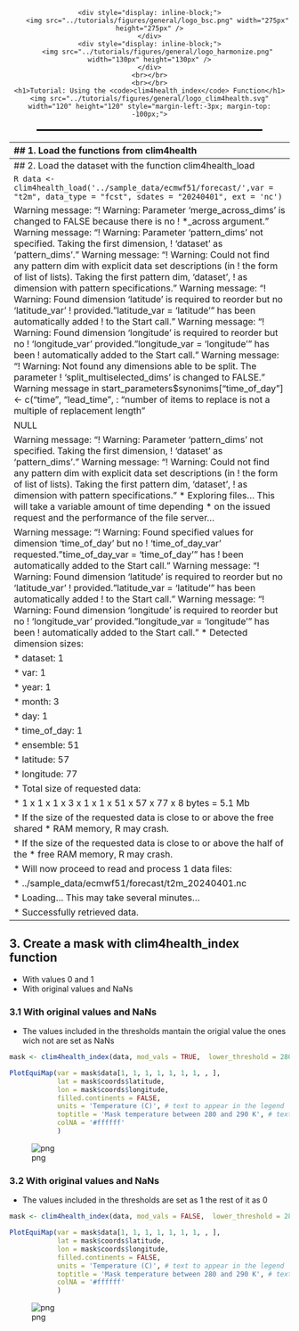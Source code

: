 <div style="text-align: center;">
    <div style="display: inline-block;">
        <img src="../tutorials/figures/general/logo_bsc.png" width="275px" height="275px" />
    </div>
    <div style="display: inline-block;">
        <img src="../tutorials/figures/general/logo_harmonize.png" width="130px" height="130px" />
    </div>
    <br></br>
    <br></br>
    <h1>Tutorial: Using the <code>clim4health_index</code> Function</h1>
    <img src="../tutorials/figures/general/logo_clim4health.svg" width="120" height="120" style="margin-left:-3px; margin-top: -100px;">


</div>
<hr style="border: 1px solid #000; width: 80%; margin: 20px auto;">

----------------------------------------------------------------------------------------------------
## 1. Load the functions from clim4health


```R
source('../functions/clim4health_load.R')
source('../functions/clim4health_index.R')
```

    
    Attaching package: ‘s2dv’
    
    
    The following object is masked from ‘package:base’:
    
        Filter
    
    
    
    Attaching package: ‘lubridate’
    
    
    The following objects are masked from ‘package:base’:
    
        date, intersect, setdiff, union
    
    
    Loading required package: maps
    
    Loading required package: qmap
    
    Loading required package: fitdistrplus
    
    Loading required package: MASS
    
    Loading required package: survival
    
    Loading required package: easyVerification
    
    Loading required package: SpecsVerification
    
    
    Attaching package: ‘SpecsVerification’
    
    
    The following object is masked from ‘package:s2dv’:
    
        Corr
    
    
    
    Attaching package: ‘easyVerification’
    
    
    The following object is masked from ‘package:SpecsVerification’:
    
        EnsCorr
    
    
    

-------------------------------------------------------------------------------
## 2. Load the dataset with the function clim4health_load


```R
data <- clim4health_load('../sample_data/ecmwf51/forecast/',var = "t2m", 
                         data_type = "fcst", sdates = "20240401", ext = 'nc')
```

    Warning message:
    “! Warning: Parameter 'merge_across_dims' is changed to FALSE because there is no
    !   *_across argument.”
    Warning message:
    “! Warning: Parameter 'pattern_dims' not specified. Taking the first dimension,
    !   'dataset' as 'pattern_dims'.”
    Warning message:
    “! Warning: Could not find any pattern dim with explicit data set descriptions (in
    !   the form of list of lists). Taking the first pattern dim, 'dataset',
    !   as dimension with pattern specifications.”
    Warning message:
    “! Warning: Found dimension 'latitude' is required to reorder but no 'latitude_var'
    !   provided. "latitude_var = 'latitude'" has been automatically added
    !   to the Start call.”
    Warning message:
    “! Warning: Found dimension 'longitude' is required to reorder but no
    !   'longitude_var' provided. "longitude_var = 'longitude'" has been
    !   automatically added to the Start call.”
    Warning message:
    “! Warning: Not found any dimensions able to be split. The parameter
    !   'split_multiselected_dims' is changed to FALSE.”
    Warning message in start_parameters$synonims["time_of_day"] <- c("time", "lead_time", :
    “number of items to replace is not a multiple of replacement length”
    

    NULL
    

    Warning message:
    “! Warning: Parameter 'pattern_dims' not specified. Taking the first dimension,
    !   'dataset' as 'pattern_dims'.”
    Warning message:
    “! Warning: Could not find any pattern dim with explicit data set descriptions (in
    !   the form of list of lists). Taking the first pattern dim, 'dataset',
    !   as dimension with pattern specifications.”
    * Exploring files... This will take a variable amount of time depending
    *   on the issued request and the performance of the file server...
    
    Warning message:
    “! Warning: Found specified values for dimension 'time_of_day' but no
    !   'time_of_day_var' requested. "time_of_day_var = 'time_of_day'" has
    !   been automatically added to the Start call.”
    Warning message:
    “! Warning: Found dimension 'latitude' is required to reorder but no 'latitude_var'
    !   provided. "latitude_var = 'latitude'" has been automatically added
    !   to the Start call.”
    Warning message:
    “! Warning: Found dimension 'longitude' is required to reorder but no
    !   'longitude_var' provided. "longitude_var = 'longitude'" has been
    !   automatically added to the Start call.”
    * Detected dimension sizes:
    
    *       dataset:  1
    
    *           var:  1
    
    *          year:  1
    
    *         month:  3
    
    *           day:  1
    
    *   time_of_day:  1
    
    *      ensemble: 51
    
    *      latitude: 57
    
    *     longitude: 77
    
    * Total size of requested data:
    
    *   1 x 1 x 1 x 3 x 1 x 1 x 51 x 57 x 77 x 8 bytes = 5.1 Mb
    
    * If the size of the requested data is close to or above the free shared
    *   RAM memory, R may crash.
    
    * If the size of the requested data is close to or above the half of the
    *   free RAM memory, R may crash.
    
    * Will now proceed to read and process 1 data files:
    
    *   ../sample_data/ecmwf51/forecast/t2m_20240401.nc
    
    * Loading... This may take several minutes...
    
    * Successfully retrieved data.
    
    

-----------------------------------------------------------------------------
## 3. Create a mask with clim4health_index function
- With values 0 and 1
- With original values and NaNs

### 3.1 With original values and NaNs
- The values included in the thresholds mantain the origial value the ones wich not are set as NaNs


```R
mask <- clim4health_index(data, mod_vals = TRUE,  lower_threshold = 280, upper_threshold = 290, lower_close = FALSE, upper_close = FALSE)

PlotEquiMap(var = mask$data[1, 1, 1, 1, 1, 1, 1, , ],
            lat = mask$coords$latitude,
            lon = mask$coords$longitude,
            filled.continents = FALSE,
            units = 'Temperature (C)', # text to appear in the legend
            toptitle = 'Mask temperature between 280 and 290 K', # text to appear as overall title
            colNA = '#ffffff'
            )
```


    
![png](./figures/clim4health_index/output_7_0.png)
    


### 3.2 With original values and NaNs
- The values included in the thresholds are set as 1 the rest of it as 0


```R
mask <- clim4health_index(data, mod_vals = FALSE,  lower_threshold = 280, upper_threshold = 290, lower_close = FALSE, upper_close = FALSE)

PlotEquiMap(var = mask$data[1, 1, 1, 1, 1, 1, 1, , ],
            lat = mask$coords$latitude,
            lon = mask$coords$longitude,
            filled.continents = FALSE,
            units = 'Temperature (C)', # text to appear in the legend
            toptitle = 'Mask temperature between 280 and 290 K', # text to appear as overall title
            colNA = '#ffffff'
            )
```


    
![png](./figures/clim4health_index/output_9_0.png)
    

